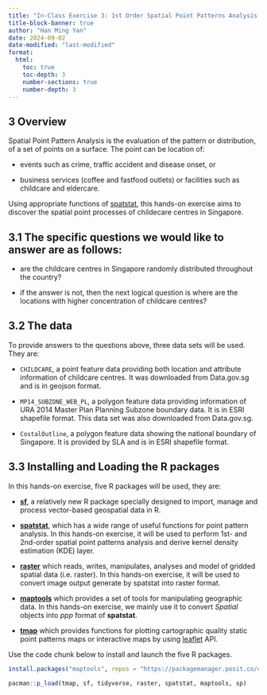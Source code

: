 ```yaml
---
title: "In-Class Exercise 3: 1st Order Spatial Point Patterns Analysis Methods"
title-block-banner: true
author: "Han Ming Yan"
date: 2024-09-02
date-modified: "last-modified"
format:
  html:
    toc: true
    toc-depth: 3
    number-sections: true
    number-depth: 3
---
```


## **3 Overview**

Spatial Point Pattern Analysis is the evaluation of the pattern or distribution, of a set of points on a surface. The point can be location of:

-   events such as crime, traffic accident and disease onset, or

-   business services (coffee and fastfood outlets) or facilities such as childcare and eldercare.

Using appropriate functions of [spatstat](https://cran.r-project.org/web/packages/spatstat/), this hands-on exercise aims to discover the spatial point processes of childecare centres in Singapore.

## 3.1 The specific questions we would like to answer are as follows:

-   are the childcare centres in Singapore randomly distributed throughout the country?

-   if the answer is not, then the next logical question is where are the locations with higher concentration of childcare centres?

## **3.2 The data**

To provide answers to the questions above, three data sets will be used. They are:

-   `CHILDCARE`, a point feature data providing both location and attribute information of childcare centres. It was downloaded from Data.gov.sg and is in geojson format.

-   `MP14_SUBZONE_WEB_PL`, a polygon feature data providing information of URA 2014 Master Plan Planning Subzone boundary data. It is in ESRI shapefile format. This data set was also downloaded from Data.gov.sg.

-   `CostalOutline`, a polygon feature data showing the national boundary of Singapore. It is provided by SLA and is in ESRI shapefile format.

## **3.3 Installing and Loading the R packages**

In this hands-on exercise, five R packages will be used, they are:

-   [**sf**](https://r-spatial.github.io/sf/), a relatively new R package specially designed to import, manage and process vector-based geospatial data in R.

-   [**spatstat**](https://spatstat.org/), which has a wide range of useful functions for point pattern analysis. In this hands-on exercise, it will be used to perform 1st- and 2nd-order spatial point patterns analysis and derive kernel density estimation (KDE) layer.

-   [**raster**](https://cran.r-project.org/web/packages/raster/) which reads, writes, manipulates, analyses and model of gridded spatial data (i.e. raster). In this hands-on exercise, it will be used to convert image output generate by spatstat into raster format.

-   [**maptools**](https://cran.r-project.org/web/packages/maptools/index.html) which provides a set of tools for manipulating geographic data. In this hands-on exercise, we mainly use it to convert *Spatial* objects into *ppp* format of **spatstat**.

-   [**tmap**](https://cran.r-project.org/web/packages/tmap/index.html) which provides functions for plotting cartographic quality static point patterns maps or interactive maps by using [leaflet](https://leafletjs.com/) API.

Use the code chunk below to install and launch the five R packages.

```r
install.packages("maptools", repos = "https://packagemanager.posit.co/cran/2023-10-13")
```

```r
pacman::p_load(tmap, sf, tidyverse, raster, spatstat, maptools, sp)
```
